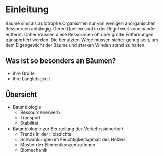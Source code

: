 # Einleitung

Bäume sind als autotrophe Organismen nur von wenigen anorganischen Ressourcen abhängig. 
Deren Quellen sind in der Regel weit voneinander entfernt. 
Daher müssen diese Ressourcen oft über große Entfernungen transportiert werden. 
Die benutzten Wege müssen sicher genug sein, um dem Eigengewicht der Bäume und starken Winden stand zu halten.

## Was ist so besonders an Bäumen?

- ihre Größe
- ihre Langlebigkeit

## Übersicht
- Baumbiologie
  - Ressourcenerwerb
  - Transport
  - Stabilität
- Baumbiologie zur Beurteilung der Verkehrssicherheit
  - Trends in der Holzdichte
  - Schwankungen im Feuchtigkeitsgehalt des Holzes
  - Muster der Elementkonzentrationen
  - Biomechanik

